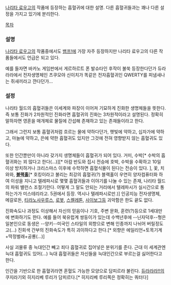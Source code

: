 [[나리타 료우고]]의 작품에 등장하는 흡혈귀에 대한 설명. 다른 흡혈귀들과는 꽤나 다른 설정을 가지고 있기에 분리한다.

[[목차]]

=== 설명 ===

[[나리타 료우고]]의 작품중에서도 [[뱀프!]]에 가장 자주 등장하지만 나리타 료우고의 다른 작품들에서도 언급은 되고 있다. 

예를 들자면 바카노 게임판에서 게르하르트 폰 발슈타인 후작이 불쑥 등장한다던가 듀라라라에서 전자생명체인 츠쿠모야 신이치가 똑같은 전자흡혈귀인 QWERTY를 피냄새나는 쥐새끼라고 깐다던가...

=== 설정 ===
나리타 월드의 흡혈귀들은 이세계와 파장이 이어져 기묘하게 진화한 생명체들을 뜻한다. 즉 보통 진화가 2차원적인 진화라면 흡혈귀의 진화는 3차원적이라고 설명된다. 정확히 말하자면 영혼을 매개체로 물질에 간섭해 존재하고 있는 존재들이라고 한다.

그래서 그런지 보통 흡혈귀처럼 흐르는 물에 약하다던가, 햇빛에 약하고, 십자가에 약하고, 마늘에 약하고, 은에 약한 흡혈귀도 있지만 그것에 전혀 영향받지 않는 흡혈귀도 있다. 

또한 인간뿐만이 아니라 갖가지 생명체들이 흡혈귀가 되어 있다. 거미, 수박[* 수박의 흡혈귀화는 꾀 많다고 한다(...)][* 아캄 반도와 집시 전승에 호박, 수박을 수확하고 10일 이상 방치하거나 크리스마스 이후에 수학하면 흡혈식물이 된다는 전승이 있다. ], 꽃, 치와와, '''[[블랙홀]]'''[* 호킹이라고 불리는 최강의 흡혈귀(?) 블랙홀이 우연히 양자컴퓨터화 하여 이성을 지니고 텔레파시로 몇몇 흡혈귀들과 이야기를 나눌 수 있는 존재, 나리타 월드의 파워 밸런스 조절기란다. 어떻게 그 말도 안되는 거리에서 텔레파시가 실시간으로 통하는가가 미스테리라고. 5권에서 등장. 역시나 텔레파시로만.)] 인공지능 전자생명체, 메갈로돈, [[티라노사우루스]], [[로봇]], [[스켈레톤]], [[사이보그]]등 괴악함은 한도 끝도 없다. 

진화속도나 과정도 이상해서 자신의 믿음이나 기호, 주변 문화, 훈련(?)등으로 1세대만에 변화하기도 한다. 예를 들어 북유럽계 쌍둥이가 있는데 수백년후에 --닌자덕후--형은 일본인으로 동생은 --양키--미국인 스타일의 외향으로 변해 인종까지 나뉘어 버릴정도고(...) 진회색 간부의 진화속도가 특히 괴이하다고 한다.[* 외향은 에일리언+토목기계+딱정벌래+공룡(...)]

사실 괴물류 중 늑대인간 빼고 죄다 흡혈귀로 집어넣은 분위기를 준다. 근대 이 세계관엔 늑대 흡혈귀도 있어(...) 늑대 흡혈귀들은 자신들을 늑대인간으로 부르는걸 싫어한다고 한다.

인간을 기반으로 한 흡혈귀라면 혼혈도 가능한 모양으로 담피르라 불린다. [[듀라라라!!]]의 쿠지라기외 히지리베 루리가 담피르다.[* 히지리베 루리쪽은 정확히는 쿼터다]
